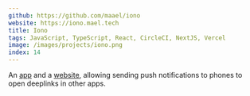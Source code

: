 ```yaml
---
github: https://github.com/maael/iono
website: https://iono.mael.tech
title: Iono
tags: JavaScript, TypeScript, React, CircleCI, NextJS, Vercel
image: /images/projects/iono.png
index: 14
---
```


An [app](https://github.com/maael/iono/releases) and a [website](https://iono.mael.tech), allowing sending push notifications to phones to open deeplinks in other apps.
